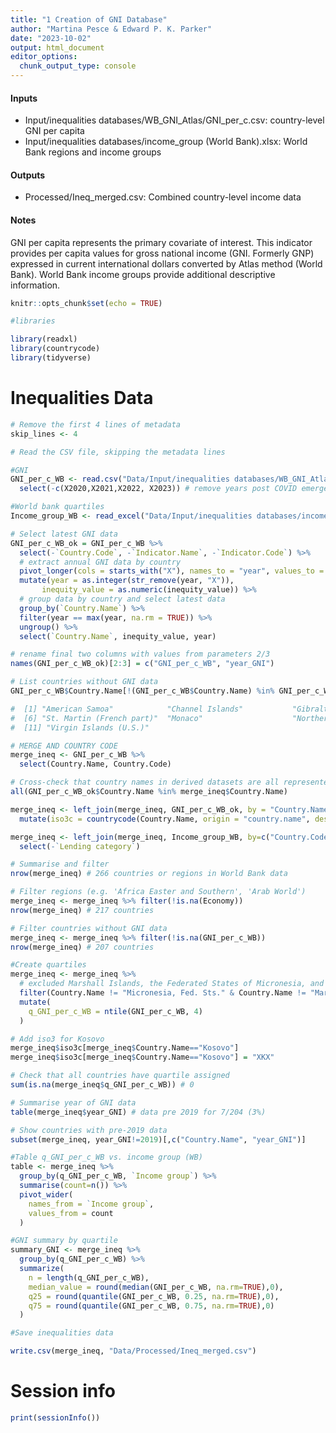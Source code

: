 ```yaml
---
title: "1 Creation of GNI Database"
author: "Martina Pesce & Edward P. K. Parker"
date: "2023-10-02"
output: html_document
editor_options: 
  chunk_output_type: console
---
```



#### Inputs
- Input/inequalities databases/WB_GNI_Atlas/GNI_per_c.csv: country-level GNI per capita
- Input/inequalities databases/income_group (World Bank).xlsx: World Bank regions and income groups

#### Outputs
- Processed/Ineq_merged.csv: Combined country-level income data

#### Notes
GNI per capita represents the primary covariate of interest. This indicator provides per capita values for gross national income (GNI. Formerly GNP) expressed in current international dollars converted by Atlas method (World Bank). 
World Bank income groups provide additional descriptive information.


```r
knitr::opts_chunk$set(echo = TRUE)
```



```r
#libraries

library(readxl)
library(countrycode)
library(tidyverse)
```

# Inequalities Data

```r
# Remove the first 4 lines of metadata
skip_lines <- 4

# Read the CSV file, skipping the metadata lines 

#GNI
GNI_per_c_WB <- read.csv("Data/Input/inequalities databases/WB_GNI_Atlas/GNI_per_c.csv", skip = skip_lines) %>%
  select(-c(X2020,X2021,X2022, X2023)) # remove years post COVID emergence

#World bank quartiles
Income_group_WB <- read_excel("Data/Input/inequalities databases/income_group (World Bank).xlsx")
```

```r
# Select latest GNI data 
GNI_per_c_WB_ok = GNI_per_c_WB %>%
  select(-`Country.Code`, -`Indicator.Name`, -`Indicator.Code`) %>% 
  # extract annual GNI data by country
  pivot_longer(cols = starts_with("X"), names_to = "year", values_to = "inequity_value", values_drop_na = TRUE) %>%
  mutate(year = as.integer(str_remove(year, "X")),
       inequity_value = as.numeric(inequity_value)) %>%
  # group data by country and select latest data
  group_by(`Country.Name`) %>%
  filter(year == max(year, na.rm = TRUE)) %>%
  ungroup() %>%
  select(`Country.Name`, inequity_value, year)

# rename final two columns with values from parameters 2/3
names(GNI_per_c_WB_ok)[2:3] = c("GNI_per_c_WB", "year_GNI")

# List countries without GNI data
GNI_per_c_WB$Country.Name[!(GNI_per_c_WB$Country.Name) %in% GNI_per_c_WB_ok$Country.Name] #n = 11

#  [1] "American Samoa"            "Channel Islands"           "Gibraltar"                 "Guam"                      "Not classified"      
#  [6] "St. Martin (French part)"  "Monaco"                    "Northern Mariana Islands"  "Korea, Dem. People's Rep." "British Virgin Islands" 
#  [11] "Virgin Islands (U.S.)"    

```

```r
# MERGE AND COUNTRY CODE
merge_ineq <- GNI_per_c_WB %>%
  select(Country.Name, Country.Code)

# Cross-check that country names in derived datasets are all represented in combined data
all(GNI_per_c_WB_ok$Country.Name %in% merge_ineq$Country.Name)

merge_ineq <- left_join(merge_ineq, GNI_per_c_WB_ok, by = "Country.Name")%>%
  mutate(iso3c = countrycode(Country.Name, origin = "country.name", destination = "iso3c"))

merge_ineq <- left_join(merge_ineq, Income_group_WB, by=c("Country.Code" = "Code")) %>%
  select(-`Lending category`)

# Summarise and filter
nrow(merge_ineq) # 266 countries or regions in World Bank data

# Filter regions (e.g. 'Africa Easter and Southern', 'Arab World')
merge_ineq <- merge_ineq %>% filter(!is.na(Economy))
nrow(merge_ineq) # 217 countries

# Filter countries without GNI data
merge_ineq <- merge_ineq %>% filter(!is.na(GNI_per_c_WB))
nrow(merge_ineq) # 207 countries

#Create quartiles
merge_ineq <- merge_ineq %>%
  # excluded Marshall Islands, the Federated States of Micronesia, and Puerto Rico from descriptive analyses as vaccine coverage metrics were not included in WHO or Our World in Data databases despite records of vaccine introductions in the public domain
  filter(Country.Name != "Micronesia, Fed. Sts." & Country.Name != "Marshall Islands" & Country.Name != "Puerto Rico") %>% 
  mutate(
    q_GNI_per_c_WB = ntile(GNI_per_c_WB, 4)
  )   

# Add iso3 for Kosovo
merge_ineq$iso3c[merge_ineq$Country.Name=="Kosovo"]
merge_ineq$iso3c[merge_ineq$Country.Name=="Kosovo"] = "XKX"

# Check that all countries have quartile assigned
sum(is.na(merge_ineq$q_GNI_per_c_WB)) # 0
```

```r
# Summarise year of GNI data
table(merge_ineq$year_GNI) # data pre 2019 for 7/204 (3%)

# Show countries with pre-2019 data
subset(merge_ineq, year_GNI!=2019)[,c("Country.Name", "year_GNI")]
```

```r
#Table q_GNI_per_c_WB vs. income group (WB)
table <- merge_ineq %>% 
  group_by(q_GNI_per_c_WB, `Income group`) %>% 
  summarise(count=n()) %>% 
  pivot_wider(
    names_from = `Income group`,
    values_from = count
  )

#GNI summary by quartile
summary_GNI <- merge_ineq %>%
  group_by(q_GNI_per_c_WB) %>%
  summarize(
    n = length(q_GNI_per_c_WB),
    median_value = round(median(GNI_per_c_WB, na.rm=TRUE),0),
    q25 = round(quantile(GNI_per_c_WB, 0.25, na.rm=TRUE),0),
    q75 = round(quantile(GNI_per_c_WB, 0.75, na.rm=TRUE),0)
  )
```


```r
#Save inequalities data

write.csv(merge_ineq, "Data/Processed/Ineq_merged.csv")


```

# Session info
```r
print(sessionInfo())
```

